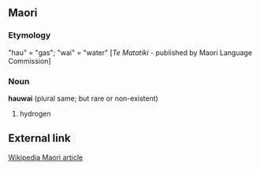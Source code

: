 ==Maori==
===Etymology===
"hau" = "gas"; "wai" = "water" [''Te Matatiki'' - published by Maori Language Commission]

===Noun===
'''hauwai''' (plural same; but rare or non-existent)
# hydrogen



==External link==
[http://mi.wikipedia.org/wiki/Hauwai Wikipedia Maori article]